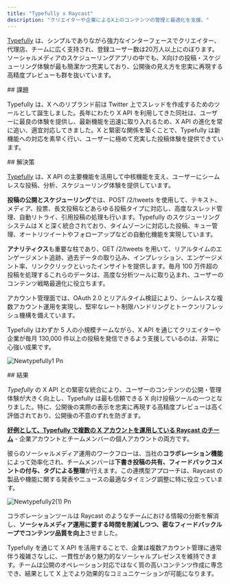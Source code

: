 ```yaml
---
title: "Typefully x Raycast"
description: "クリエイターや企業によるX上のコンテンツの管理と最適化を支援。"
---
```


[Typefully](https://typefully.com/) は、シンプルでありながら強力なインターフェースでクリエイター、代理店、チームに広く支持され、登録ユーザー数は20万人以上にのぼります。ソーシャルメディアのスケジューリングアプリの中でも、X向けの投稿・スケジューリング体験が最も簡潔かつ充実しており、公開後の見え方を忠実に再現する高精度プレビューも群を抜いています。

<div id="the-challenge">
  ## 課題
</div>

Typefully は、X へのリブランド前は Twitter 上でスレッドを作成するためのツールとして誕生しました。長年にわたり X API を利用してきた同社は、ユーザーに最良の体験を提供し、最新機能を迅速に取り入れるため、X API の進化を常に追い、適宜対応してきました。X と緊密な関係を築くことで、Typefully は新機能への対応を素早く行い、ユーザーに極めて充実した投稿体験を提供できています。

<div id="the-solution">
  ## 解決策
</div>

[Typefully](https://typefully.com/) は、X API の主要機能を活用して中核機能を支え、ユーザーにシームレスな投稿、分析、スケジューリング体験を提供しています。

**投稿の公開とスケジューリング**では、POST /2/tweets を使用して、テキスト、メディア、投票、長文投稿などあらゆる投稿タイプに対応し、高度なスレッド管理、自動リトライ、引用投稿の処理も行います。Typefully のスケジューリングシステムは X と深く統合されており、タイムゾーンに対応した投稿、キュー管理、オートリツイートやフォローアップなどの自動化機能を実現しています。

**アナリティクス**も重要な柱であり、GET /2/tweets を用いて、リアルタイムのエンゲージメント追跡、過去データの取り込み、インプレッション、エンゲージメント率、リンククリックといったインサイトを提供します。毎月 100 万件超の投稿を処理するこれらのデータは、高度な分析ツールに取り込まれ、ユーザーのコンテンツ戦略最適化に役立ちます。

アカウント管理面では、OAuth 2.0 とリアルタイム検証により、シームレスな複数アカウント運用を実現し、堅牢なレート制限ハンドリングとトークンリフレッシュ機構を備えています。

Typefully はわずか 5 人の小規模チームながら、X API を通じてクリエイターや企業が毎月 130,000 件以上の投稿を発信できるよう支援しているのは、非常に心強い成果です。

![Newtypefully1 Pn](/images/newtypefully1.png)

<div id="the-results">
  ## 結果
</div>

_Typefully_ の X API との緊密な統合により、ユーザーのコンテンツの公開・管理体験が大きく向上し、Typefully は最も信頼できる X 向け投稿ツールの一つとなりました。特に、公開後の実際の表示を忠実に再現する高精度プレビューは高く評価されており、公開後の不意のずれを防ぎます。

[**<u>好例として、Typefully で複数の X アカウントを運用している Raycast のチーム</u>**](https://www.raycast.com/)  - 企業アカウントとチームメンバーの個人アカウントの両方です。

彼らのソーシャルメディア運用のワークフローは、当社の**コラボレーション機能**によって効率化され、チームメンバーは**下書き投稿の共有、フィードバックコメントの付与、タグによる整理**が行えます。この連携型アプローチは、Raycast の製品や機能に関する発表やニュースの最適なタイミング調整に特に役立っています。

![Newtypefully2(1) Pn](/images/newtypefully2\(1\).png)

コラボレーションツールは Raycast のようなチームにおける情報の分断を解消し、**ソーシャルメディア運用に要する時間を削減しつつ、密なフィードバックループでコンテンツ品質を向上**させました。

Typefully を通じて X API を活用することで、企業は複数アカウント管理に通常伴う複雑さなしに、一貫性があり魅力的なソーシャルプレゼンスを維持できます。チームは公開のオペレーション対応ではなく質の高いコンテンツ作成に専念でき、結果として X 上でより効果的なコミュニケーションが可能になります。